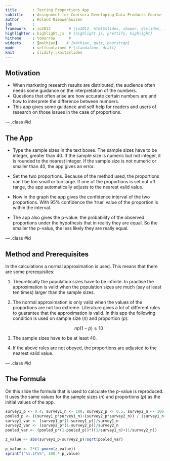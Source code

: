 ```yaml
---
title       : Testing Proportions App
subtitle    : Assignment for Coursera Developing Data Products Course
author      : Roland Nieuwenhuizen
job         : 
framework   : io2012        # {io2012, html5slides, shower, dzslides, ...}
highlighter : highlight.js  # {highlight.js, prettify, highlight}
hitheme     : tomorrow      # 
widgets     : [mathjax]    # {mathjax, quiz, bootstrap}
mode        : selfcontained # {standalone, draft}
knit        : slidify::knit2slides
---
```


## Motivation

- When marketing research results are distributed, the audience often needs some guidance on the interpretation of the numbers.
- Questions that often arise are how accurate certain numbers are and how to interprete the difference between numbers.
- This app gives some guidance and self help for readers and users of research on those issues in the case of proportions.

--- .class #id 

## The App

- Type the sample sizes in the text boxes. The sample sizes have to be integer, greater than 40. If the sample size is numeric but not integer, it is rounded to the nearest integer. If the sample size is not numeric or smaller than 40, the app gives an error.
- Set the two proportions. Because of the method used, the proportions can't be too small or too large. If one of the proportions is set out off range, the app automatically adjusts to the nearest valid value.

- Now in the graph the app gives the confidence interval of the two proportions. With 95% confidence the 'true' value of the proportion is within the interval.
- The app also gives the p-value: the probability of the observed proportions under the hypothesis that in reality they are equal. So the smaller the p-value, the less likely they are really equal.

--- .class #id 

## Method and Prerequisites

In the calculations a normal approximation is used. This means that there are some prerequisites:

1. Theoretically the population sizes have to be infinite. In practise the approximation is valid when the population sizes are much (say at least ten times) larger than the sample sizes. 

2. The normal approximation is only valid when the values of the proportions are not too extreme. Literature gives a lot of different rules to guarantee that the approximation is valid. In this app the following condition is used on sample size $(n)$ and proportion $(p)$:

    $$np(1-p) \ge 10$$

3. The sample sizes have to be at least 40.

4. If the above rules are not obeyed, the proportions are adjusted to the nearest valid value.

--- .class #id 

## The Formula

On this slide the formula that is used to calculate the p-value is reproduced. It uses the same values for the sample sizes $(n)$ and proportions $(p)$ as the initial values of the app.

```r
survey1_p <- 0.4; survey1_n <- 100; survey2_p <- 0.5; survey2_n <- 100
pooled_p <- ((survey1_p*survey1_n)+(survey2_p*survey2_n)) / (survey1_n+survey2_n)
survey1_var <- (survey1_p*(1-survey1_p))/survey1_n
survey2_var <- (survey2_p*(1-survey2_p))/survey2_n
pooled_var <- (pooled_p*(1-pooled_p))*((1/survey1_n)+(1/survey2_n))

z_value <- abs(survey1_p-survey2_p)/sqrt(pooled_var)
    
p_value <- 2*(1-pnorm(z_value))
sprintf("%1.1f%%", 100 * p_value)
```